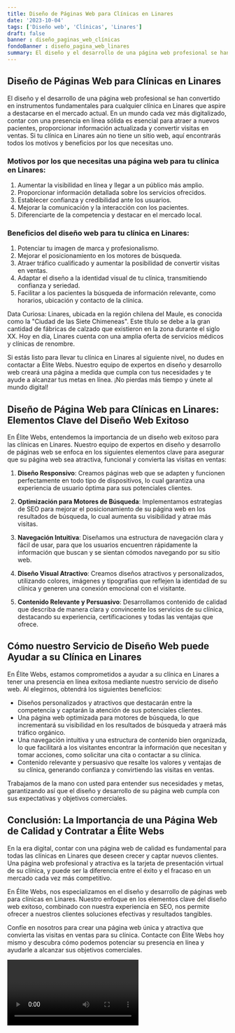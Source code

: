 ```yaml
---
title: Diseño de Páginas Web para Clínicas en Linares
date: '2023-10-04'
tags: ['Diseño web', 'Clínicas', 'Linares']
draft: false
banner : diseño_paginas_web_clínicas
fondoBanner : diseño_pagina_web_linares
summary: El diseño y el desarrollo de una página web profesional se han convertido en instrumentos fundamentales para cualquier clínica en Linares que aspire a destacarse en el mercado actual. En un mundo cada vez más digitalizado, contar con una presencia en línea sólida es esencial para atraer a nuevos pacientes, proporcionar información actualizada y convertir visitas en ventas. Si tu clínica en Linares aún no tiene un sitio web, aquí encontrarás todos los motivos y beneficios por los que necesitas uno.
---
```


## Diseño de Páginas Web para Clínicas en Linares

El diseño y el desarrollo de una página web profesional se han convertido en instrumentos fundamentales para cualquier clínica en Linares que aspire a destacarse en el mercado actual. En un mundo cada vez más digitalizado, contar con una presencia en línea sólida es esencial para atraer a nuevos pacientes, proporcionar información actualizada y convertir visitas en ventas. Si tu clínica en Linares aún no tiene un sitio web, aquí encontrarás todos los motivos y beneficios por los que necesitas uno.

### Motivos por los que necesitas una página web para tu clínica en Linares:

1. Aumentar la visibilidad en línea y llegar a un público más amplio.
2. Proporcionar información detallada sobre los servicios ofrecidos.
3. Establecer confianza y credibilidad ante los usuarios.
4. Mejorar la comunicación y la interacción con los pacientes.
5. Diferenciarte de la competencia y destacar en el mercado local.

### Beneficios del diseño web para tu clínica en Linares:

1. Potenciar tu imagen de marca y profesionalismo.
2. Mejorar el posicionamiento en los motores de búsqueda.
3. Atraer tráfico cualificado y aumentar la posibilidad de convertir visitas en ventas.
4. Adaptar el diseño a la identidad visual de tu clínica, transmitiendo confianza y seriedad.
5. Facilitar a los pacientes la búsqueda de información relevante, como horarios, ubicación y contacto de la clínica.

Data Curiosa: Linares, ubicada en la región chilena del Maule, es conocida como la "Ciudad de las Siete Chimeneas". Este título se debe a la gran cantidad de fábricas de calzado que existieron en la zona durante el siglo XX. Hoy en día, Linares cuenta con una amplia oferta de servicios médicos y clínicas de renombre.

Si estás listo para llevar tu clínica en Linares al siguiente nivel, no dudes en contactar a Élite Webs. Nuestro equipo de expertos en diseño y desarrollo web creará una página a medida que cumpla con tus necesidades y te ayude a alcanzar tus metas en línea. ¡No pierdas más tiempo y únete al mundo digital!

<GifSeo />

<Cta />

## Diseño de Página Web para Clínicas en Linares: Elementos Clave del Diseño Web Exitoso

En Élite Webs, entendemos la importancia de un diseño web exitoso para las clínicas en Linares. Nuestro equipo de expertos en diseño y desarrollo de páginas web se enfoca en los siguientes elementos clave para asegurar que su página web sea atractiva, funcional y convierta las visitas en ventas:

1. **Diseño Responsivo**: Creamos páginas web que se adapten y funcionen perfectamente en todo tipo de dispositivos, lo cual garantiza una experiencia de usuario óptima para sus potenciales clientes.

2. **Optimización para Motores de Búsqueda**: Implementamos estrategias de SEO para mejorar el posicionamiento de su página web en los resultados de búsqueda, lo cual aumenta su visibilidad y atrae más visitas.

3. **Navegación Intuitiva**: Diseñamos una estructura de navegación clara y fácil de usar, para que los usuarios encuentren rápidamente la información que buscan y se sientan cómodos navegando por su sitio web.

4. **Diseño Visual Atractivo**: Creamos diseños atractivos y personalizados, utilizando colores, imágenes y tipografías que reflejen la identidad de su clínica y generen una conexión emocional con el visitante.

5. **Contenido Relevante y Persuasivo**: Desarrollamos contenido de calidad que describa de manera clara y convincente los servicios de su clínica, destacando su experiencia, certificaciones y todas las ventajas que ofrece.

## Cómo nuestro Servicio de Diseño Web puede Ayudar a su Clínica en Linares

En Élite Webs, estamos comprometidos a ayudar a su clínica en Linares a tener una presencia en línea exitosa mediante nuestro servicio de diseño web. Al elegirnos, obtendrá los siguientes beneficios:

- Diseños personalizados y atractivos que destacarán entre la competencia y captarán la atención de sus potenciales clientes.
- Una página web optimizada para motores de búsqueda, lo que incrementará su visibilidad en los resultados de búsqueda y atraerá más tráfico orgánico.
- Una navegación intuitiva y una estructura de contenido bien organizada, lo que facilitará a los visitantes encontrar la información que necesitan y tomar acciones, como solicitar una cita o contactar a su clínica.
- Contenido relevante y persuasivo que resalte los valores y ventajas de su clínica, generando confianza y convirtiendo las visitas en ventas.

Trabajamos de la mano con usted para entender sus necesidades y metas, garantizando así que el diseño y desarrollo de su página web cumpla con sus expectativas y objetivos comerciales.

## Conclusión: La Importancia de una Página Web de Calidad y Contratar a Élite Webs

En la era digital, contar con una página web de calidad es fundamental para todas las clínicas en Linares que deseen crecer y captar nuevos clientes. Una página web profesional y atractiva es la tarjeta de presentación virtual de su clínica, y puede ser la diferencia entre el éxito y el fracaso en un mercado cada vez más competitivo.

En Élite Webs, nos especializamos en el diseño y desarrollo de páginas web para clínicas en Linares. Nuestro enfoque en los elementos clave del diseño web exitoso, combinado con nuestra experiencia en SEO, nos permite ofrecer a nuestros clientes soluciones efectivas y resultados tangibles.

Confíe en nosotros para crear una página web única y atractiva que convierta las visitas en ventas para su clínica. Contacte con Élite Webs hoy mismo y descubra cómo podemos potenciar su presencia en línea y ayudarle a alcanzar sus objetivos comerciales.

<Video />

<CtaBot job='Clínicas' city='Linares'/>

<Gmaps query='Linares+españa+maps' />